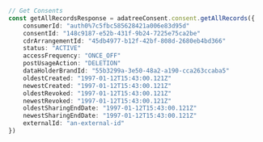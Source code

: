 ```typescript index.ts
// Get Consents
const getAllRecordsResponse = adatreeConsent.consent.getAllRecords({
    consumerId: "auth0%7c5fbc585628421a006e83d95d"
    consentId: "148c9187-e52b-431f-9b24-7225e75ca2be"
    cdrArrangementId: "45db4977-b12f-42bf-808d-2680eb4bd366"
    status: "ACTIVE"
    accessFrequency: "ONCE_OFF"
    postUsageAction: "DELETION"
    dataHolderBrandId: "55b3299a-3e50-48a2-a190-cca263ccaba5"
    oldestCreated: "1997-01-12T15:43:00.121Z"
    newestCreated: "1997-01-12T15:43:00.121Z"
    oldestRevoked: "1997-01-12T15:43:00.121Z"
    newestRevoked: "1997-01-12T15:43:00.121Z"
    oldestSharingEndDate: "1997-01-12T15:43:00.121Z"
    newestSharingEndDate: "1997-01-12T15:43:00.121Z"
    externalId: "an-external-id"
})
```